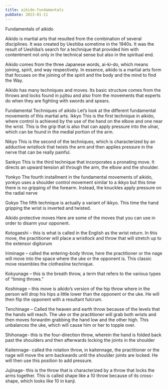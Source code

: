 ```yaml
---
title: aikido-fundamentals
pubDate: 2023-01-11
---
```


Fundamentals of aikido 

Aikido is martial arts that resulted from the combination of several disciplines. It was created by Ueshiba sometime in the 1940s. It was the result of Ueshiba’s search for a technique that provided him with contentment not only in the technical sense but also in the spiritual end. 

Aikido comes from the three Japanese words, ai-ki-do, which means joining, spirit, and way respectively. In essence, aikido is a martial arts form that focuses on the joining of the spirit and the body and the mind to find the Way. 

Aikido has many techniques and moves. Its basic structure comes from the throws and locks found in jujitsu and also from the movements that experts do when they are fighting with swords and spears.

Fundamental Techniques of aikido 
Let’s look at the different fundamental movements of this martial arts. 
Ikkyo
This is the first technique in aikido, where control is achieved by the use of the hand on the elbow and one near the wrist. This is the grip that is also that can apply pressure into the ulnar, which can be found in the medial portion of the arm. 

Nikyo 
This is the second of the techniques, which is characterized by an adductive wristlock that twists the arm and then applies pressure in the nerve that can be really painful. 

Sankyo 
This is the third technique that incorporates a pronating move. It directs an upward tension all through the arm, the elbow and the shoulder. 

Yonkyo 
The fourth installment in the fundamental movements of aikido, yonkyo uses a shoulder control movement similar to a ikkyo but this time there is no gripping of the forearm. Instead, the knuckles apply pressure on the radial nerve  
 
Gokyo 
The fifth technique is actually a variant of ikkyo. This time the hand gripping the wrist is inverted and twisted. 

Aikido protective moves
Here are some of the moves that you can use in order to disarm your opponent. 

Kotogaeshi – this is what is called in the English as the wrist return. In this move, the practitioner will place a wristlock and throw that will stretch up to the extensor digitorum 

Iriminage – called the entering-body throw, here the practitioner or the nage will move into the space where the uke or the opponent is. This classic move resembles the clothesline technique. 

Kokyunage – this is the breath throw, a term that refers to the various types of “timing throws.”

Koshinage – this move is aikido’s version of the hip throw where in the person will drop his hips a little lower than the opponent or the uke.  He will then flip the opponent with a resultant fulcrum.  

Tenchinage – Called the heaven and earth throw because of the levels that the hands will reach. The uke or the practitioner will grab both wrists and then moves forwardm grabbing the hand low and the other high. This unbalances the uke, which will cause him or her to topple over. 

Shihonage- this is the four-direction throw, wherein the hand is folded back past the shoulders  and then afterwards locking the joints in the shoulder  

Kaitennage- called the rotation throw, in kaitennage, the practitioner or the nage will move the arm backwards until the shoulder joints are locked. He will then use this position to add pressure. 

Jujinage- this is the throw that is characterized by a throw that locks the arms together. This is called shape like a 10 throw because of its cross-shape, which looks like 10 in kanji.